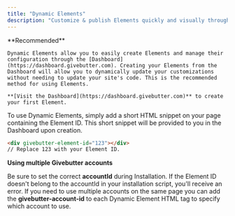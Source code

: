 ```yaml
---
title: "Dynamic Elements"
description: "Customize & publish Elements quickly and visually through the Dashboard."
---
```


<Tip>
    **Recommended**

    Dynamic Elements allow you to easily create Elements and manage their configuration through the [Dashboard](https://dashboard.givebutter.com). Creating your Elements from the Dashboard will allow you to dynamically update your customizations without needing to update your site's code. This is the recommended method for using Elements.

    **[Visit the Dashboard](https://dashboard.givebutter.com)** to create your first Element.

</Tip>

To use Dynamic Elements, simply add a short HTML snippet on your page containing the Element ID. This short snippet will be provided to you in the Dashboard upon creation.

```html HTML
<div givebutter-element-id="123"></div>
// Replace 123 with your Element ID.
```

**Using multiple Givebutter accounts**

Be sure to set the correct **accountId** during Installation. If the Element ID doesn't belong to the accountId in your installation script, you'll receive an error. If you need to use multiple accounts on the same page you can add the **givebutter-account-id** to each Dynamic Element HTML tag to specify which account to use.
